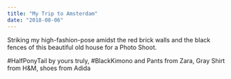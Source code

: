 ```yaml
---
title: "My Trip to Amsterdam"
date: "2018-08-06"
---
```


Striking my high-fashion-pose amidst the red brick walls and the black fences of this beautiful old house for a Photo Shoot. 

#HalfPonyTail by yours truly, #BlackKimono and Pants from Zara, Gray Shirt from H&M, shoes from Adida